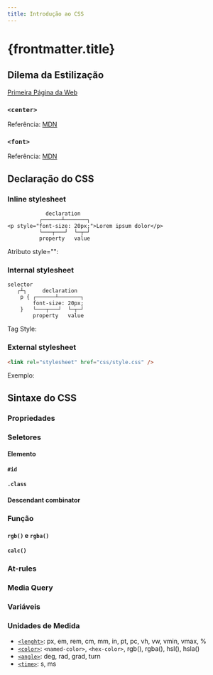 ```yaml
---
title: Introdução ao CSS
---
```



# {frontmatter.title}

## Dilema da Estilização

[Primeira Página da Web](http://info.cern.ch/hypertext/WWW/TheProject.html)

### `<center>`

<CodeHtmlCssPreview src="/codes/css/introduction-css/deprecated-center" />

Referência: [MDN](https://developer.mozilla.org/en-US/docs/Web/HTML/Element/center)

### `<font>`

<CodeHtmlCssPreview src="/codes/css/introduction-css/deprecated-font" />

Referência: [MDN](https://developer.mozilla.org/en-US/docs/Web/HTML/Element/font)

## Declaração do CSS

### Inline stylesheet

```plaintext title="Atributo Style"
            declaration
          ┌──────┴───────┐
<p style="font-size: 20px;">Lorem ipsum dolor</p>
          └───┬───┘  └─┬─┘
          property   value
```

Atributo style="":

<CodeHtmlCssPreview src="/codes/css/introduction-css/css-inline" htmlHighlightLines="2,8,14" />

### Internal stylesheet


```plaintext title="Blocos de Estilo"
selector
   ┌┴┐     declaration
    p { ┌──────┴───────┐
        font-size: 20px;
    }   └───┬───┘  └─┬─┘
        property   value
```

 Tag Style:

<CodeHtmlCssPreview src="/codes/css/introduction-css/css-internal" onlyBody={false} htmlHighlightLines="6-15" />

### External stylesheet

```html title="Tag Link"
<link rel="stylesheet" href="css/style.css" />
```

Exemplo:

<CodeHtmlCssPreview src="/codes/css/introduction-css/css-external" onlyBody={false} codeTree={true} htmlHighlightLines="8" />

## Sintaxe do CSS

### Propriedades

<CodeHtmlCssPreview src="/codes/css/introduction-css/property-font" cssHighlightLines="2-5,10" />

### Seletores

#### Elemento

<CodeHtmlCssPreview src="/codes/css/introduction-css/selector-element" cssHighlightLines="1,5,11" />

#### `#id`

<CodeHtmlCssPreview src="/codes/css/introduction-css/selector-id" cssHighlightLines="5" />

#### `.class`

<CodeHtmlCssPreview src="/codes/css/introduction-css/selector-class" cssHighlightLines="5" />

#### Descendant combinator

<CodeHtmlCssPreview src="/codes/css/introduction-css/selector-descendant-combinator" cssHighlightLines="1" />

### Função

#### `rgb()` e `rgba()`

<CodeHtmlCssPreview src="/codes/css/introduction-css/function-rgb" cssHighlightLines="2,6" />

#### `calc()`

<CodeHtmlCssPreview src="/codes/css/introduction-css/function-calc" cssHighlightLines="2" />

### At-rules

<CodeHtmlCssPreview src="/codes/css/introduction-css/at-rule-import" onlyBody={false} htmlHighlightLines="9" />

### Media Query

<CodeHtmlCssPreview src="/codes/css/introduction-css/media-print" cssHighlightLines="6" />

### Variáveis

<CodeHtmlCssPreview src="/codes/css/introduction-css/css-variable" cssHighlightLines="3-4,9-10,14-15" />

### Unidades de Medida

<CodeHtmlCssPreview src="/codes/css/introduction-css/css-unit" isShowCss={false} htmlHighlightLines="1-2" />

- [`<lenght>`](https://developer.mozilla.org/en-US/docs/Web/CSS/lenght): px, em, rem, cm, mm, in, pt, pc, vh, vw, vmin, vmax, %
- [`<color>`](https://developer.mozilla.org/en-US/docs/Web/CSS/color): `<named-color>`, `<hex-color>`, rgb(), rgba(), hsl(), hsla()
- [`<angle>`](https://developer.mozilla.org/en-US/docs/Web/CSS/angle): deg, rad, grad, turn
- [`<time>`](https://developer.mozilla.org/en-US/docs/Web/CSS/time): s, ms
